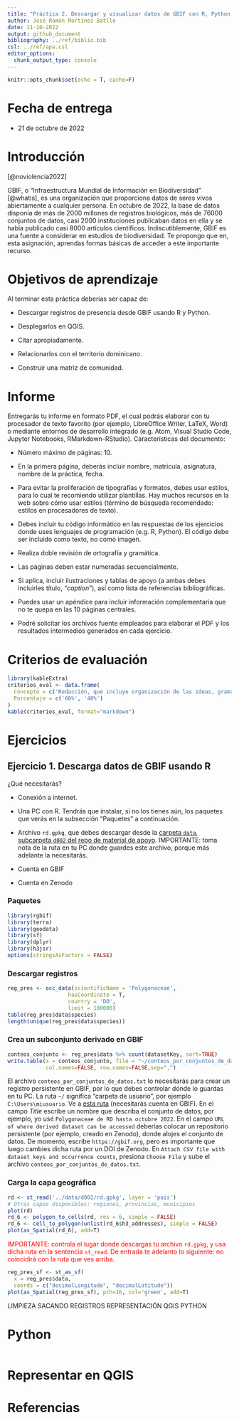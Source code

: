 ```yaml
---
title: "Práctica 2. Descargar y visualizar datos de GBIF con R, Python y QGIS"
author: José Ramón Martínez Batlle
date: 11-10-2022
output: github_document
bibliography: ../ref/biblio.bib
csl: ../ref/apa.csl
editor_options: 
  chunk_output_type: console
---
```


```r
knitr::opts_chunk$set(echo = T, cache=F)
```

# Fecha de entrega

-   21 de octubre de 2022

# Introducción

[@noviolencia2022]

GBIF, o "Infraestructura Mundial de Información en Biodiversidad" [@whatis], es una organización que proporciona datos de seres vivos abiertamente a cualquier persona. En octubre de 2022, la base de datos disponía de más de 2000 millones de registros biológicos, más de 76000 conjuntos de datos, casi 2000 instituciones publicaban datos en ella y se había publicado casi 8000 artículos científicos. Indiscutiblemente, GBIF es una fuente a considerar en estudios de biodiversidad. Te propongo que en, esta asignación, aprendas formas básicas de acceder a este importante recurso.

# Objetivos de aprendizaje

Al terminar esta práctica deberías ser capaz de:

-   Descargar registros de presencia desde GBIF usando R y Python.

-   Desplegarlos en QGIS.

-   Citar apropiadamente.

-   Relacionarlos con el territorio dominicano.

-   Construir una matriz de comunidad.

# Informe

Entregarás tu informe en formato PDF, el cual podrás elaborar con tu procesador de texto favorito (por ejemplo, LibreOffice Writer, LaTeX, Word) o mediante entornos de desarrollo integrado (e.g. Atom, Visual Studio Code, Jupyter Notebooks, RMarkdown-RStudio). Características del documento:

-   Número máximo de páginas: 10.

-   En la primera página, deberás incluir nombre, matrícula, asignatura, nombre de la práctica, fecha.

-   Para evitar la proliferación de tipografías y formatos, debes usar estilos, para lo cual te recomiendo utilizar plantillas. Hay muchos recursos en la web sobre cómo usar estilos (término de búsqueda recomendado: estilos en procesadores de texto).

-   Debes incluir tu código informático en las respuestas de los ejercicios donde uses lenguajes de programación (e.g. R, Python). El código debe ser incluido como texto, no como imagen.

-   Realiza doble revisión de ortografía y gramática.

-   Las páginas deben estar numeradas secuencialmente.

-   Si aplica, incluir ilustraciones y tablas de apoyo (a ambas debes incluirles título, "*caption*"), así como lista de referencias bibliográficas.

-   Puedes usar un apéndice para incluir información complementaria que no te quepa en las 10 páginas centrales.

-   Podré solicitar los archivos fuente empleados para elaborar el PDF y los resultados intermedios generados en cada ejercicio.

# Criterios de evaluación

```r
library(kableExtra)
criterios_eval <- data.frame(
  Concepto = c('Redacción, que incluye organización de las ideas, gramática, ortografía', 'Presentación, que incluye uso apropiado de estilos, tablas y figuras (legibilidad, uso de *caption*), numeración de páginas'),
  Porcentaje = c('60%', '40%')
)
kable(criterios_eval, format="markdown")
```

# Ejercicios

## Ejercicio 1. Descarga datos de GBIF usando R

¿Qué necesitarás?

-   Conexión a internet.

-   Una PC con R. Tendrás que instalar, si no los tienes aún, los paquetes que verás en la subsección "Paquetes" a continuación.

-   Archivo `rd.gpkg`, que debes descargar desde la [carpeta `data`, subcarpeta `d002` del repo de material de apoyo](https://github.com/biogeografia-202202/material-de-apoyo/tree/master/data/d002). IMPORTANTE: toma nota de la ruta en tu PC donde guardes este archivo, porque más adelante la necesitarás.

-   Cuenta en GBIF

-   Cuenta en Zenodo

### Paquetes

```r
library(rgbif)
library(terra)
library(geodata)
library(sf)
library(dplyr)
library(h3jsr)
options(stringsAsFactors = FALSE)
```

### Descargar registros

```r
reg_pres <- occ_data(scientificName = 'Polygonaceae',
                   hasCoordinate = T,
                   country = 'DO',
                   limit = 100000)
table(reg_pres$data$species)
length(unique(reg_pres$data$species))
```

### Crea un subconjunto derivado en GBIF

```r
conteos_conjunto <- reg_pres$data %>% count(datasetKey, sort=TRUE) 
write.table(x = conteos_conjunto, file = "~/conteos_por_conjuntos_de_datos.txt",
            col.names=FALSE, row.names=FALSE,sep=",")
```

El archivo `conteos_por_conjuntos_de_datos.txt` lo necesitarás para crear un registro persistente en GBIF, por lo que debes controlar dónde lo guardas en tu PC. La ruta `~/` significa "carpeta de usuario", por ejemplo `C:\Users\miusuario`. Ve a [esta ruta](https://www.gbif.org/derived-dataset/register) (necesitarás cuenta en GBIF). En el campo *Title* escribe un nombre que describa el conjunto de datos, por ejemplo, yo usé `Polygonaceae de RD hasta octubre 2022`. En el campo `URL of where derived dataset can be accessed` deberías colocar un repositorio persistente (por ejemplo, creado en Zenodo), donde alojes el conjunto de datos. De momento, escribe `https://gbif.org`, pero es importante que luego cambies dicha ruta por un DOI de Zenodo. En `Attach CSV file with dataset keys and occurrence counts`, presiona `Choose File` y sube el archivo `conteos_por_conjuntos_de_datos.txt`.

### Carga la capa geográfica

```r
rd <- st_read('../data/d002/rd.gpkg', layer = 'pais')
# Otras capas disponibles: regiones, provincias, municipios
plot(rd)
rd_6 <- polygon_to_cells(rd, res = 6, simple = FALSE)
rd_6 <- cell_to_polygon(unlist(rd_6$h3_addresses), simple = FALSE)
plot(as_Spatial(rd_6), add=T)
```

::: {#hello .greeting .message style="color: red;"}
IMPORTANTE: controla el lugar donde descargas tu archivo `rd.gpkg`, y usa dicha ruta en la sentencia `st_read`. De entrada te adelanto lo siguiente: no coincidirá con la ruta que ves arriba.
:::

```r
reg_pres_sf <- st_as_sf(
  x = reg_pres$data,
  coords = c("decimalLongitude", "decimalLatitude"))
plot(as_Spatial(reg_pres_sf), pch=16, col='green', add=T)
```

LIMPIEZA SACANDO REGISTROS REPRESENTACIÓN QGIS PYTHON

# Python

```python

```

# Representar en QGIS

# Referencias
